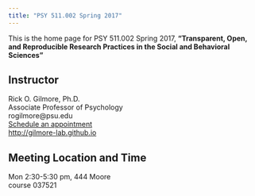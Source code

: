 ```yaml
---
title: "PSY 511.002 Spring 2017"
---
```


This is the home page for PSY 511.002 Spring 2017, **"Transparent, Open, and Reproducible Research Practices in the Social and Behavioral Sciences"**

## Instructor

Rick O. Gilmore, Ph.D.</br>
Associate Professor of Psychology</br>
rogilmore@psu.edu</br>
[Schedule an appointment](http://doodle.com/rickgilmore)</br>
[http://gilmore-lab.github.io](http://gilmore-lab.github.io)

## Meeting Location and Time

Mon 2:30-5:30 pm, 444 Moore</br>
course 037521
